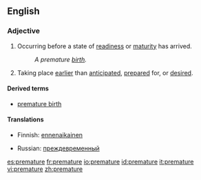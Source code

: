 ==English==

===Adjective===
{{en-adj}}

# Occurring before a state of [[readiness]] or [[maturity]] has arrived.
#: ''A premature [[birth]].''
# Taking place [[earlier]] than [[anticipated]], [[prepared]] for, or [[desired]].

==== Derived terms ====
* [[premature birth]]

====Translations====
{{top}}
*Finnish: [[ennenaikainen]]
{{mid}}
* Russian: [[преждевременный]]
{{bottom}}

[[es:premature]]
[[fr:premature]]
[[io:premature]]
[[id:premature]]
[[it:premature]]
[[vi:premature]]
[[zh:premature]]